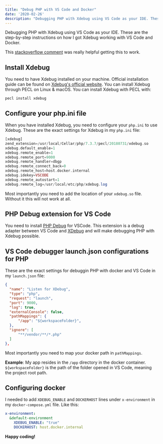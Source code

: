 ```yaml
---
title: "Debug PHP with VS Code and Docker"
date: '2020-02-26'
description: "Debugging PHP with Xdebug using VS Code as your IDE. These are the step-by-step instructions on how I got Xdebug working with VS Code and Docker."
---
```


Debugging PHP with Xdebug using VS Code as your IDE. These are the step-by-step instructions on how I got Xdebug working with VS Code and Docker.

This [stackoverflow comment](https://stackoverflow.com/a/52805763/5562316) was really helpful getting this to work.

## Install Xdebug

You need to have Xdebug installed on your machine. Official installation guide can be found on [Xdebug's official website](https://xdebug.org/docs/install).
You can install Xdebug through PECL on Linux & macOS. You can install Xdebug with PECL with:

```shell
pecl install xdebug
```
## Configure your php.ini file

When you have installed Xdebug, you need to configure your `php.ini` to use Xdebug.
These are the exact settings for Xdebug in my `php.ini` file:

```php
[xdebug]
zend_extension=/usr/local/Cellar/php/7.3.7/pecl/20180731/xdebug.so
xdebug.default_enable=1
xdebug.remote_enable=1
xdebug.remote_port=9000
xdebug.remote_handler=dbgp
xdebug.remote_connect_back=0
xdebug.remote_host=host.docker.internal
xdebug.idekey=VSCODE
xdebug.remote_autostart=1
xdebug.remote_log=/usr/local/etc/php/xdebug.log
```

Most importantly you need to add the location of your `xdebug.so` file. Without it this will not work at all.

## PHP Debug extension for VS Code

You need to install [PHP Debug](https://marketplace.visualstudio.com/items?itemName=felixfbecker.php-debug) for VSCode. This extension is a debug adapter between VS Code and [XDebug](https://xdebug.org/) and will make debugging PHP with Xdebug possible.

## VS Code debugger launch.json configurations for PHP

These are the exact settings for debuggin PHP with docker and VS Code in my `launch.json` file:

```json
{
  "name": "Listen for XDebug",
  "type": "php",
  "request": "launch",
  "port": 9000,
  "log": true,
  "externalConsole": false,
  "pathMappings": {
      "/app": "${workspaceFolder}",
  },
  "ignore": [
      "**/vendor/**/*.php"
  ]
},
```

Most importantly you need to map your docker path in `pathMappings`.

**Example**: My app resides in the `/app` directory in the docker container. `${workspaceFolder}` is the path of the folder opened in VS Code, meaning the project root path.

## Configuring docker

I needed to add `XDEBUG_ENABLE` and `DOCKERHOST` lines under `x-environment` in my `docker-compose.yml` file. Like this:

```yaml
x-environment:
  &default-environment
    XDEBUG_ENABLE: "true"
    DOCKERHOST: host.docker.internal
```

**Happy coding!**